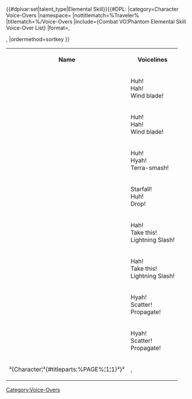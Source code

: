 {{CustomTabs
|tab1=Overview
|tab2=List
|tab3=Voice-Overs
}}
<table class="article-table sortable tdc1"><!--
--><tr><!--
   --><th>Name</th><!--
   --><th>Voicelines</th><!--
--></tr><!--

Anemo
--><tr><!--
   --><td>{{Character|Aether}}<br />{{Anemo}}</td><!--
   --><td>{{A4|VO Aether Elemental Skill 1 Anemo 01.ogg}} Huh!<br /><!--
       -->{{A4|VO Aether Elemental Skill 1 Anemo 02.ogg}} Hah!<br /><!--
       -->{{A4|VO Aether Elemental Skill 1 Anemo 03.ogg}} Wind blade!<!--
   --></td><!--
--></tr><!--
--><tr><!--
   --><td>{{Character|Lumine}}<br />{{Anemo}}</td><!--
   --><td>{{A4|VO Lumine Elemental Skill 1 Anemo 01.ogg}} Huh!<br /><!--
       -->{{A4|VO Lumine Elemental Skill 1 Anemo 02.ogg}} Hah!<br /><!--
       -->{{A4|VO Lumine Elemental Skill 1 Anemo 03.ogg}} Wind blade!<!--
   --></td><!--
--></tr><!--

Geo
--><tr><!--
   --><td>{{Character|Aether}}<br />{{Geo}}</td><!--
   --><td>{{A4|VO Aether Elemental Skill 1 Geo 01.ogg}} Huh!<br /><!--
       -->{{A4|VO Aether Elemental Skill 1 Geo 02.ogg}} Hyah!<br /><!--
       -->{{A4|VO Aether Elemental Skill 1 Geo 03.ogg}} Terra-smash!<!--
   --></td><!--
--></tr><!--
--><tr><!--
   --><td>{{Character|Lumine}}<br />{{Geo}}</td><!--
   --><td>{{A4|VO Lumine Elemental Skill 1 Geo 01.ogg}} Starfall!<br /><!--
       -->{{A4|VO Lumine Elemental Skill 1 Geo 02.ogg}} Huh!<br /><!--
       -->{{A4|VO Lumine Elemental Skill 1 Geo 03.ogg}} Drop!<!--
   --></td><!--
--></tr><!--

Electro
--><tr><!--
   --><td>{{Character|Aether}}<br />{{Electro}}</td><!--
   --><td>{{A4|VO Aether Elemental Skill 1 Electro 01.ogg}} Hah!<br /><!--
       -->{{A4|VO Aether Elemental Skill 1 Electro 02.ogg}} Take this!<br /><!--
       -->{{A4|VO Aether Elemental Skill 1 Electro 03.ogg}} Lightning Slash!<!--
   --></td><!--
--></tr><!--
--><tr><!--
   --><td>{{Character|Lumine}}<br />{{Electro}}</td><!--
   --><td>{{A4|VO Lumine Elemental Skill 1 Electro 01.ogg}} Hah!<br /><!--
       -->{{A4|VO Lumine Elemental Skill 1 Electro 02.ogg}} Take this!<br /><!--
       -->{{A4|VO Lumine Elemental Skill 1 Electro 03.ogg}} Lightning Slash!<!--
   --></td><!--
--></tr><!--

Dendro
--><tr><!--
   --><td>{{Character|Aether|text=Aether }}<br />{{Dendro}}</td><!--
   --><td>{{A4|VO Aether Elemental Skill 1 Dendro 01.ogg}} Hyah!<br /><!--
       -->{{A4|VO Aether Elemental Skill 1 Dendro 02.ogg}} Scatter!<br /><!--
       -->{{A4|VO Aether Elemental Skill 1 Dendro 03.ogg}} Propagate!<!--
   --></td><!--
--></tr><!--
--><tr><!--
   --><td>{{Character|Lumine|text=Lumine }}<br />{{Dendro}}</td><!--
   --><td>{{A4|VO Lumine Elemental Skill 1 Dendro 01.ogg}} Hyah!<br /><!--
       -->{{A4|VO Lumine Elemental Skill 1 Dendro 02.ogg}} Scatter!<br /><!--
       -->{{A4|VO Lumine Elemental Skill 1 Dendro 03.ogg}} Propagate!<!--
   --></td><!--
--></tr><!--
-->{{#dplvar:set|talent_type|Elemental Skill}}{{#DPL:
|category=Character Voice-Overs
|namespace=
|nottitlematch=%Traveler%
|titlematch=%/Voice-Overs
|include={Combat VO¦Phantom Elemental Skill Voice-Over List}
|format=,<tr><!--
   --><td>²{Character¦²{#titleparts:%PAGE%¦1¦1}²}²</td><!--
   --><td>,</td><!--
--></tr>,
|ordermethod=sortkey
}}
</table>

[[Category:Voice-Overs]]